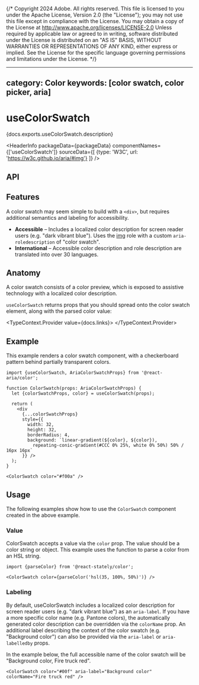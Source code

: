 {/* Copyright 2024 Adobe. All rights reserved.
This file is licensed to you under the Apache License, Version 2.0 (the "License");
you may not use this file except in compliance with the License. You may obtain a copy
of the License at http://www.apache.org/licenses/LICENSE-2.0
Unless required by applicable law or agreed to in writing, software distributed under
the License is distributed on an "AS IS" BASIS, WITHOUT WARRANTIES OR REPRESENTATIONS
OF ANY KIND, either express or implied. See the License for the specific language
governing permissions and limitations under the License. */}



---
category: Color
keywords: [color swatch, color picker, aria]
---

# useColorSwatch

<PageDescription>{docs.exports.useColorSwatch.description}</PageDescription>

<HeaderInfo
  packageData={packageData}
  componentNames={['useColorSwatch']}
  sourceData={[
    {type: 'W3C', url: 'https://w3c.github.io/aria/#img'}
  ]} />

## API

<FunctionAPI function={docs.exports.useColorSwatch} links={docs.links} />

## Features

A color swatch may seem simple to build with a `<div>`, but requires additional semantics and labeling for accessibility.

* **Accessible** – Includes a localized color description for screen reader users (e.g. "dark vibrant blue"). Uses the [img](https://w3c.github.io/aria/#img) role with a custom `aria-roledescription` of "color swatch".
* **International** – Accessible color description and role description are translated into over 30 languages.

## Anatomy

A color swatch consists of a color preview, which is exposed to assistive technology with a localized color description.

`useColorSwatch` returns props that you should spread onto the color swatch element, along with the parsed color value:

<TypeContext.Provider value={docs.links}>
  <InterfaceType properties={docs.links[docs.exports.useColorSwatch.return.id].properties} />
</TypeContext.Provider>

## Example

This example renders a color swatch component, with a checkerboard pattern behind partially transparent colors.

```tsx example export=true
import {useColorSwatch, AriaColorSwatchProps} from '@react-aria/color';

function ColorSwatch(props: AriaColorSwatchProps) {
  let {colorSwatchProps, color} = useColorSwatch(props);

  return (
    <div 
      {...colorSwatchProps}
      style={{
        width: 32,
        height: 32,
        borderRadius: 4,
        background: `linear-gradient(${color}, ${color}),
          repeating-conic-gradient(#CCC 0% 25%, white 0% 50%) 50% / 16px 16px`
      }} />
  );
}

<ColorSwatch color="#f00a" />
```

## Usage

The following examples show how to use the `ColorSwatch` component created in the above example.

### Value

ColorSwatch accepts a value via the `color` prop. The value should be a color string or <TypeLink links={statelyDocs.links} type={statelyDocs.exports.Color} /> object. This example uses the <TypeLink links={statelyDocs.links} type={statelyDocs.exports.parseColor} /> function to parse a color from an HSL string.

```tsx example
import {parseColor} from '@react-stately/color';

<ColorSwatch color={parseColor('hsl(35, 100%, 50%)')} />
```

### Labeling

By default, useColorSwatch includes a localized color description for screen reader users (e.g. "dark vibrant blue") as an `aria-label`. If you have a more specific color name (e.g. Pantone colors), the automatically generated color description can be overridden via the `colorName` prop. An additional label describing the context of the color swatch (e.g. "Background color") can also be provided via the `aria-label` or `aria-labelledby` props.

In the example below, the full accessible name of the color swatch will be "Background color, Fire truck red".

```tsx example
<ColorSwatch color="#00f" aria-label="Background color" colorName="Fire truck red" />
```
